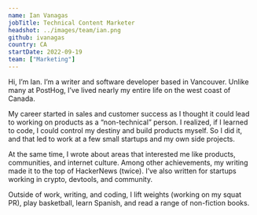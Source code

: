 ```yaml
---
name: Ian Vanagas
jobTitle: Technical Content Marketer
headshot: ../images/team/ian.png
github: ivanagas
country: CA
startDate: 2022-09-19
team: ["Marketing"]
---
```

Hi, I’m Ian. I’m a writer and software developer based in Vancouver. Unlike many at PostHog, I’ve lived nearly my entire life on the west coast of Canada.

My career started in sales and customer success as I thought it could lead to working on products as a “non-technical” person. I realized, if I learned to code, I could control my destiny and build products myself. So I did it, and that led to work at a few small startups and my own side projects.

At the same time, I wrote about areas that interested me like products, communities, and internet culture. Among other achievements, my writing made it to the top of HackerNews (twice). I’ve also written for startups working in crypto, devtools, and community. 

Outside of work, writing, and coding, I lift weights (working on my squat PR), play basketball, learn Spanish, and read a range of non-fiction books.
